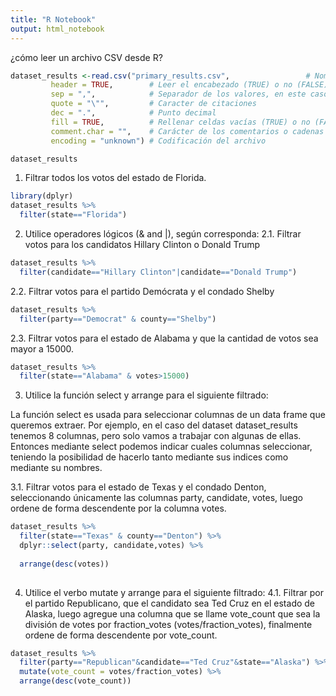 ---
title: "R Notebook"
output: html_notebook
---

¿cómo leer un archivo CSV desde R?

```{r}
dataset_results <-read.csv("primary_results.csv",                 # Nombre del archivo o ruta completa del archivo
         header = TRUE,        # Leer el encabezado (TRUE) o no (FALSE)
         sep = ",",            # Separador de los valores, en este caso separado por comas.
         quote = "\"",         # Caracter de citaciones
         dec = ".",            # Punto decimal
         fill = TRUE,          # Rellenar celdas vacías (TRUE) o no (FALSE)
         comment.char = "",    # Carácter de los comentarios o cadenas vacías
         encoding = "unknown") # Codificación del archivo

dataset_results
```
      
1. Filtrar todos los votos del estado de Florida.
  
```{r}
library(dplyr)
dataset_results %>% 
  filter(state=="Florida")
```

2. Utilice operadores lógicos (& and |), según corresponda:
2.1. Filtrar votos para los candidatos Hillary Clinton o Donald Trump

```{r}
dataset_results %>% 
  filter(candidate=="Hillary Clinton"|candidate=="Donald Trump")

```

2.2. Filtrar votos para el partido Demócrata y el condado Shelby

```{r}
dataset_results %>% 
  filter(party=="Democrat" & county=="Shelby")

```

2.3. Filtrar votos para el estado de Alabama y que la cantidad de votos sea mayor a
15000.

```{r}
dataset_results %>% 
  filter(state=="Alabama" & votes>15000)


```
3. Utilice la función select y arrange para el siguiente filtrado:

La función select es usada para seleccionar columnas de un data frame que queremos extraer. Por ejemplo, en el caso del dataset dataset_results tenemos 8 columnas, pero solo vamos a trabajar con algunas de ellas. Entonces mediante select podemos indicar cuales columnas seleccionar, teniendo la posibilidad de hacerlo tanto mediante sus indices como mediante su nombres.

3.1. Filtrar votos para el estado de Texas y el condado Denton, seleccionando
únicamente las columnas party, candidate, votes, luego ordene de forma
descendente por la columna votes.


```{r}

dataset_results %>%
  filter(state=="Texas" & county=="Denton") %>%
  dplyr::select(party, candidate,votes) %>%
  
  arrange(desc(votes))
  

```


4. Utilice el verbo mutate y arrange para el siguiente filtrado:
4.1. Filtrar por el partido Republicano, que el candidato sea Ted Cruz en el estado de
Alaska, luego agregue una columna que se llame vote_count que sea la división de
votes por fraction_votes (votes/fraction_votes), finalmente ordene de forma
descendente por vote_count.


```{r}
dataset_results %>% 
  filter(party=="Republican"&candidate=="Ted Cruz"&state=="Alaska") %>%
  mutate(vote_count = votes/fraction_votes) %>%
  arrange(desc(vote_count))
```


